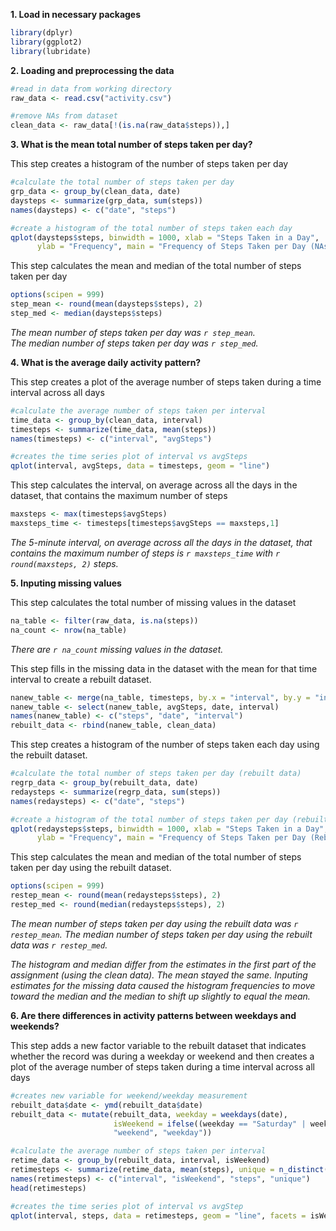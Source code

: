 **1. Load in necessary packages**
```r
library(dplyr)
library(ggplot2)
library(lubridate)
```

**2. Loading and preprocessing the data**
```r
#read in data from working directory
raw_data <- read.csv("activity.csv")

#remove NAs from dataset
clean_data <- raw_data[!(is.na(raw_data$steps)),]
```


**3. What is the mean total number of steps taken per day?** 

This step creates a histogram of the number of steps taken per day
```r
#calculate the total number of steps taken per day
grp_data <- group_by(clean_data, date)
daysteps <- summarize(grp_data, sum(steps))
names(daysteps) <- c("date", "steps")

#create a histogram of the total number of steps taken each day
qplot(daysteps$steps, binwidth = 1000, xlab = "Steps Taken in a Day",
      ylab = "Frequency", main = "Frequency of Steps Taken per Day (NAs Removed)")

```

This step calculates the mean and median of the total number of steps taken per day
```r
options(scipen = 999)
step_mean <- round(mean(daysteps$steps), 2)
step_med <- median(daysteps$steps)
```

*The mean number of steps taken per day was `r step_mean`.*  
*The median number of steps taken per day was `r step_med`.*  


**4. What is the average daily activity pattern?**

This step creates a plot of the average number of steps taken during a time interval across all days
```r
#calculate the average number of steps taken per interval
time_data <- group_by(clean_data, interval)
timesteps <- summarize(time_data, mean(steps))
names(timesteps) <- c("interval", "avgSteps")

#creates the time series plot of interval vs avgSteps
qplot(interval, avgSteps, data = timesteps, geom = "line")
```

This step calculates the interval, on average across all the days in the dataset, that contains the maximum number of steps
```r
maxsteps <- max(timesteps$avgSteps)
maxsteps_time <- timesteps[timesteps$avgSteps == maxsteps,1]
```

*The 5-minute interval, on average across all the days in the dataset, that contains the maximum number of steps is `r maxsteps_time` with `r round(maxsteps, 2)` steps.*  


**5. Inputing missing values**

This step calculates the total number of missing values in the dataset
```r
na_table <- filter(raw_data, is.na(steps))
na_count <- nrow(na_table)
```

*There are `r na_count` missing values in the dataset.*  

This step fills in the missing data in the dataset with the mean for that time interval to create a rebuilt dataset.
```r
nanew_table <- merge(na_table, timesteps, by.x = "interval", by.y = "interval")
nanew_table <- select(nanew_table, avgSteps, date, interval)
names(nanew_table) <- c("steps", "date", "interval")
rebuilt_data <- rbind(nanew_table, clean_data)
```

This step creates a histogram of the number of steps taken each day using the rebuilt dataset.
```r
#calculate the total number of steps taken per day (rebuilt data)
regrp_data <- group_by(rebuilt_data, date)
redaysteps <- summarize(regrp_data, sum(steps))
names(redaysteps) <- c("date", "steps")

#create a histogram of the total number of steps taken per day (rebuilt data)
qplot(redaysteps$steps, binwidth = 1000, xlab = "Steps Taken in a Day",
      ylab = "Frequency", main = "Frequency of Steps Taken per Day (Rebuilt Data)")
```

This step calculates the mean and median of the total number of steps taken per day using the rebuilt dataset.

```r
options(scipen = 999)
restep_mean <- round(mean(redaysteps$steps), 2)
restep_med <- round(median(redaysteps$steps), 2)
```

*The mean number of steps taken per day using the rebuilt data was `r restep_mean`.*
*The median number of steps taken per day using the rebuilt data was `r restep_med`.*

*The histogram and median differ from the estimates in the first part of the assignment (using the clean data).  The mean stayed the same.  Inputing estimates for the missing data caused the histogram frequencies to move toward the median and the median to shift up slightly to equal the mean.*  


**6. Are there differences in activity patterns between weekdays and weekends?**  

This step adds a new factor variable to the rebuilt dataset that indicates whether the record was during a weekday or weekend and then creates a plot of the average number of steps taken during a time interval across all days
```r
#creates new variable for weekend/weekday measurement
rebuilt_data$date <- ymd(rebuilt_data$date)
rebuilt_data <- mutate(rebuilt_data, weekday = weekdays(date), 
                       isWeekend = ifelse((weekday == "Saturday" | weekday == "Sunday"),
                       "weekend", "weekday"))

#calculate the average number of steps taken per interval
retime_data <- group_by(rebuilt_data, interval, isWeekend)
retimesteps <- summarize(retime_data, mean(steps), unique = n_distinct(isWeekend))
names(retimesteps) <- c("interval", "isWeekend", "steps", "unique")
head(retimesteps)

#creates the time series plot of interval vs avgStep
qplot(interval, steps, data = retimesteps, geom = "line", facets = isWeekend ~ .)
```